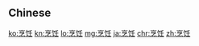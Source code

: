 {{also|烹飪}}
==Chinese==
{{zh-see|烹飪}}

[[ko:烹饪]]
[[kn:烹饪]]
[[lo:烹饪]]
[[mg:烹饪]]
[[ja:烹饪]]
[[chr:烹饪]]
[[zh:烹饪]]